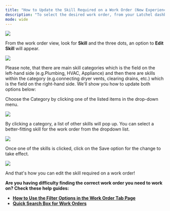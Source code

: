 ---
title: "How to Update the Skill Required on a Work Order (New Experience)"
description: "To select the desired work order, from your Latchel dashboard, go to the **Maintenance tab** and click on **Work Orders.**  Search and select the work order that you want to work on. Use the Search Bar then click on the Work Order ID."
mode: wide
---

<Frame>
  <img src="/images/rtaImage-477.jpg"/>
</Frame>

From the work order view, look for **Skill** and the three dots, an option to **Edit Skill** will appear.


<Frame>
  <img src="/images/rtaImage-478.jpg"/>
</Frame>

Please note, that there are main skill categories which is the field on the left-hand side (e.g.Plumbing, HVAC, Appliance) and then there are skills within the category (e.g.connecting dryer vents, clearing drains, etc.) which is the field on the right-hand side. We'll show you how to update both options below:

Choose the Category by clicking one of the listed items in the drop-down menu.

<Frame>
  <img src="/images/rtaImage-479.jpg"/>
</Frame>


By clicking a category, a list of other skills will pop up. You can select a better-fitting skill for the work order from the dropdown list.

<Frame>
  <img src="/images/rtaImage-480.jpg"/>
</Frame>


Once one of the skills is clicked, click on the Save option for the change to take effect.


<Frame>
  <img src="/images/rtaImage-481.jpg"/>
</Frame>

And that's how you can edit the skill required on a work order!


**Are you having difficulty finding the correct work order you need to work on? Check these help guides:**

* **[How to Use the Filter Options in the Work Order Tab Page](/s/topic/0TO5e000000h9wqGAA/How-to-Use-the-Filter-Options-in-the-Work-Order-Tab-Page)**
* **[Quick Search Box for Work Orders](/s/topic/0TO5e000000h9wqGAA/Quick-Search-Box-for-Work-Orders)**
